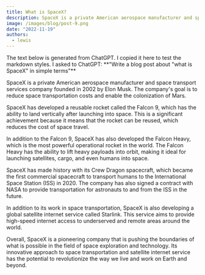 ```yaml
---
title: What is SpaceX?
description: SpaceX is a private American aerospace manufacturer and space transport services company.
image: /images/blog/post-9.png
date: "2022-11-19"
authors:
  - lewis
---
```


<Callout>
  The text below is generated from ChatGPT. I copied it here to test the
  markdown styles. I asked to ChatGPT: **"Write a blog post about "what is
  SpaceX" in simple terms"**
</Callout>

SpaceX is a private American aerospace manufacturer and space transport services company founded in 2002 by Elon Musk. The company's goal is to reduce space transportation costs and enable the colonization of Mars.

SpaceX has developed a reusable rocket called the Falcon 9, which has the ability to land vertically after launching into space. This is a significant achievement because it means that the rocket can be reused, which reduces the cost of space travel.

In addition to the Falcon 9, SpaceX has also developed the Falcon Heavy, which is the most powerful operational rocket in the world. The Falcon Heavy has the ability to lift heavy payloads into orbit, making it ideal for launching satellites, cargo, and even humans into space.

SpaceX has made history with its Crew Dragon spacecraft, which became the first commercial spacecraft to transport humans to the International Space Station (ISS) in 2020. The company has also signed a contract with NASA to provide transportation for astronauts to and from the ISS in the future.

In addition to its work in space transportation, SpaceX is also developing a global satellite internet service called Starlink. This service aims to provide high-speed internet access to underserved and remote areas around the world.

Overall, SpaceX is a pioneering company that is pushing the boundaries of what is possible in the field of space exploration and technology. Its innovative approach to space transportation and satellite internet service has the potential to revolutionize the way we live and work on Earth and beyond.
